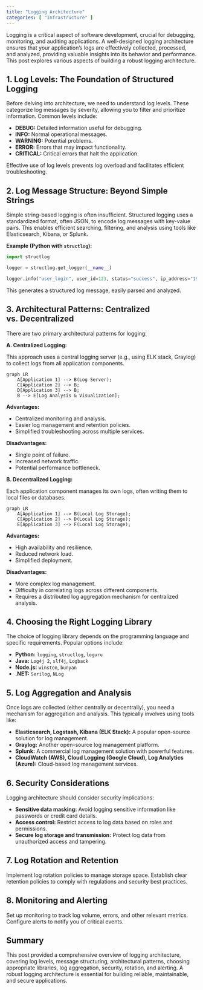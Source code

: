 ```yaml
---
title: "Logging Architecture"
categories: [ "Infrastructure" ]
---
```



Logging is a critical aspect of software development, crucial for debugging, monitoring, and auditing applications. A well-designed logging architecture ensures that your application's logs are effectively collected, processed, and analyzed, providing valuable insights into its behavior and performance. This post explores various aspects of building a robust logging architecture.

## 1. Log Levels: The Foundation of Structured Logging

Before delving into architecture, we need to understand log levels.  These categorize log messages by severity, allowing you to filter and prioritize information. Common levels include:

* **DEBUG:** Detailed information useful for debugging.
* **INFO:** Normal operational messages.
* **WARNING:** Potential problems.
* **ERROR:** Errors that may impact functionality.
* **CRITICAL:** Critical errors that halt the application.

Effective use of log levels prevents log overload and facilitates efficient troubleshooting.


## 2. Log Message Structure:  Beyond Simple Strings

Simple string-based logging is often insufficient.  Structured logging uses a standardized format, often JSON, to encode log messages with key-value pairs. This enables efficient searching, filtering, and analysis using tools like Elasticsearch, Kibana, or Splunk.

**Example (Python with `structlog`):**

```python
import structlog

logger = structlog.get_logger(__name__)

logger.info("user_login", user_id=123, status="success", ip_address="192.168.1.1")
```

This generates a structured log message, easily parsed and analyzed.


## 3. Architectural Patterns:  Centralized vs. Decentralized

There are two primary architectural patterns for logging:

**A. Centralized Logging:**

This approach uses a central logging server (e.g., using ELK stack, Graylog) to collect logs from all application components.

```mermaid
graph LR
    A[Application 1] --> B(Log Server);
    C[Application 2] --> B;
    D[Application 3] --> B;
    B --> E[Log Analysis & Visualization];
```

**Advantages:**

* Centralized monitoring and analysis.
* Easier log management and retention policies.
* Simplified troubleshooting across multiple services.

**Disadvantages:**

* Single point of failure.
* Increased network traffic.
* Potential performance bottleneck.


**B. Decentralized Logging:**

Each application component manages its own logs, often writing them to local files or databases.

```mermaid
graph LR
    A[Application 1] --> B(Local Log Storage);
    C[Application 2] --> D(Local Log Storage);
    E[Application 3] --> F(Local Log Storage);
```

**Advantages:**

* High availability and resilience.
* Reduced network load.
* Simplified deployment.

**Disadvantages:**

* More complex log management.
* Difficulty in correlating logs across different components.
* Requires a distributed log aggregation mechanism for centralized analysis.


## 4. Choosing the Right Logging Library

The choice of logging library depends on the programming language and specific requirements.  Popular options include:

* **Python:** `logging`, `structlog`, `loguru`
* **Java:** `Log4j 2`, `slf4j`, `Logback`
* **Node.js:** `winston`, `bunyan`
* **.NET:** `Serilog`, `NLog`


## 5.  Log Aggregation and Analysis

Once logs are collected (either centrally or decentrally), you need a mechanism for aggregation and analysis. This typically involves using tools like:

* **Elasticsearch, Logstash, Kibana (ELK Stack):** A popular open-source solution for log management.
* **Graylog:** Another open-source log management platform.
* **Splunk:** A commercial log management solution with powerful features.
* **CloudWatch (AWS), Cloud Logging (Google Cloud), Log Analytics (Azure):** Cloud-based log management services.


## 6.  Security Considerations

Logging architecture should consider security implications:

* **Sensitive data masking:**  Avoid logging sensitive information like passwords or credit card details.
* **Access control:** Restrict access to log data based on roles and permissions.
* **Secure log storage and transmission:** Protect log data from unauthorized access and tampering.


## 7.  Log Rotation and Retention

Implement log rotation policies to manage storage space.  Establish clear retention policies to comply with regulations and security best practices.


## 8.  Monitoring and Alerting

Set up monitoring to track log volume, errors, and other relevant metrics.  Configure alerts to notify you of critical events.


## Summary

This post provided a comprehensive overview of logging architecture, covering log levels, message structuring, architectural patterns, choosing appropriate libraries, log aggregation, security, rotation, and alerting.  A robust logging architecture is essential for building reliable, maintainable, and secure applications.

